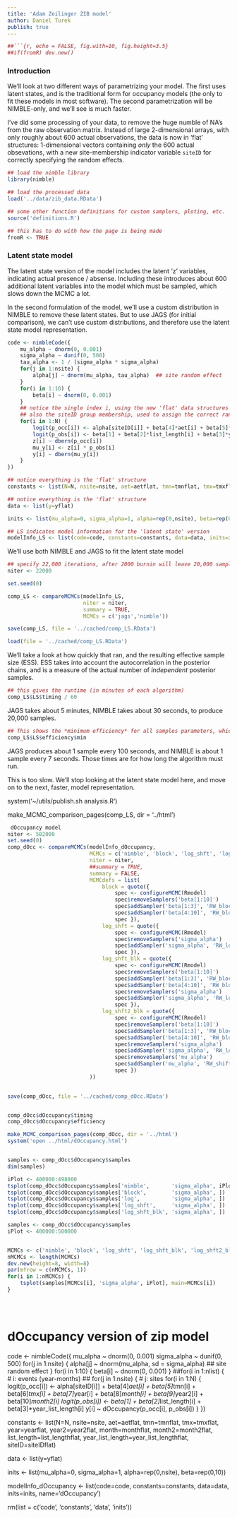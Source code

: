 ---
title: 'Adam Zeilinger ZIB model'
author: Daniel Turek
publish: true
---


```{r, echo = FALSE, eval = FALSE}
##```{r, echo = FALSE, fig.with=10, fig.height=3.5}
##if(fromR) dev.new()
```




### Introduction

We'll look at two different ways of parametrizing your model.  The first uses latent states, and is the traditional form for occupancy models (the only to fit these models in most software).  The second parametrization will be NIMBLE-only, and we'll see is much faster.


I've did some processing of your data, to remove the huge numble of NA's from the raw observation matrix.  Instead of large 2-dimensional arrays, with only roughly about 600 actual observations, the data is now in 'flat' structures: 1-dimensional vectors containing *only* the 600 actual obsevations, with a new site-membership indicator variable `siteID` for correctly specifying the random effects.

```{r, message = FALSE}
## load the nimble library
library(nimble)

## load the processed data
load('../data/zib_data.RData')

## some other function definitions for custom samplers, ploting, etc.
source('definitions.R')

## this has to do with how the page is being made
fromR <- TRUE
```







### Latent state model

The latent state version of the model includes the latent 'z' variables, indicating actual presence / absense.  Including these introduces about 600 additional latent variables into the model which must be sampled, which slows down the MCMC a lot.

In the second formulation of the model, we'll use a custom distribution in NIMBLE to remove these latent states.  But to use JAGS (for initial comparison), we can't use custom distributions, and therefore use the latent state model representation.

```{r}
code <- nimbleCode({
    mu_alpha ~ dnorm(0, 0.001)
    sigma_alpha ~ dunif(0, 500)
    tau_alpha <- 1 / (sigma_alpha * sigma_alpha)
    for(j in 1:nsite) { 
        alpha[j] ~ dnorm(mu_alpha, tau_alpha)  ## site random effect
    }
    for(i in 1:10) {
        beta[i] ~ dnorm(0, 0.001)
    }
    ## notice the single index i, using the new 'flat' data structures
    ## also the siteID group membership, used to assign the correct random effect
    for(i in 1:N) {
        logit(p_occ[i]) <- alpha[siteID[i]] + beta[4]*aet[i] + beta[5]*tmn[i] + beta[6]*tmx[i] + beta[7]*year[i] + beta[8]*month[i] + beta[9]*year2[i] + beta[10]*month2[i]
        logit(p_obs[i]) <- beta[1] + beta[2]*list_length[i] + beta[3]*year_list_length[i]
        z[i] ~ dbern(p_occ[i])
        mu_y[i] <- z[i] * p_obs[i]
        y[i] ~ dbern(mu_y[i])
    }
})

## notice everything is the 'flat' structure
constants <- list(N=N, nsite=nsite, aet=aetflat, tmn=tmnflat, tmx=tmxflat, year=yearflat, year2=year2flat, month=monthflat, month2=month2flat, list_length=list_lengthflat, year_list_length=year_list_lengthflat, siteID=siteIDflat)

## notice everything is the 'flat' structure
data <- list(y=yflat)

inits <- list(mu_alpha=0, sigma_alpha=1, alpha=rep(0,nsite), beta=rep(0,10), z=rep(1,N))

## LS indicates model information for the 'latent state' version
modelInfo_LS <- list(code=code, constants=constants, data=data, inits=inits, name='LS')
```



We'll use both NIMBLE and JAGS to fit the latent state model


```{r, eval = FALSE}
## specify 22,000 iterations, after 2000 burnin will leave 20,000 samples
niter <- 22000

set.seed(0)

comp_LS <- compareMCMCs(modelInfo_LS,
                        niter = niter,
                        summary = TRUE,
                        MCMCs = c('jags','nimble'))

save(comp_LS, file = '../cached/comp_LS.RData')
```

```{r, echo = FALSE}
load(file = '../cached/comp_LS.RData')
```

 We'll take a look at how quickly that ran, and the resulting effective sample size (ESS).  ESS takes into account the autocorrelation in the posterior chains, and is a measure of the actual number of *independent* posterior samples.

```{r}
## this gives the runtime (in minutes of each algorithm)
comp_LS$LS$timing / 60
```

JAGS takes about 5 minutes, NIMBLE takes about 30 seconds, to produce 20,000 samples.

```{r}
## This shows the *minimum efficiency* for all samples parameters, which is the number of effective samples produces per second of runtime.
comp_LS$LS$efficiency$min
```

JAGS produces about 1 sample every 100 seconds, and NIMBLE is about 1 sample every 7 seconds.  Those times are for how long the algorithm must run.

This is too slow.  We'll stop looking at the latent state model here, and move on to the next, faster, model representation.



system('~/utils/publish.sh analysis.R')


make_MCMC_comparison_pages(comp_LS, dir = '../html')

```{r, eval = FALSE}
 dOccupancy model
niter <- 502000
set.seed(0)
comp_dOcc <- compareMCMCs(modelInfo_dOccupancy,
                          MCMCs = c('nimble', 'block', 'log_shft', 'log_shft_blk', 'log_shft2_blk'),
                          niter = niter,
                          ##summary = TRUE,
                          summary = FALSE,
                          MCMCdefs = list(
                              block = quote({
                                  spec <- configureMCMC(Rmodel)
                                  spec$removeSamplers('beta[1:10]')
                                  spec$addSampler('beta[1:3]', 'RW_block')
                                  spec$addSampler('beta[4:10]', 'RW_block')
                                  spec }),
                              log_shft = quote({
                                  spec <- configureMCMC(Rmodel)
                                  spec$removeSamplers('sigma_alpha')
                                  spec$addSampler('sigma_alpha', 'RW_log_shift', list(shiftNodes='alpha'))
                                  spec }),
                              log_shft_blk = quote({
                                  spec <- configureMCMC(Rmodel)
                                  spec$removeSamplers('beta[1:10]')
                                  spec$addSampler('beta[1:3]', 'RW_block')
                                  spec$addSampler('beta[4:10]', 'RW_block')
                                  spec$removeSamplers('sigma_alpha')
                                  spec$addSampler('sigma_alpha', 'RW_log_shift', list(shiftNodes='alpha'))
                                  spec }),
                              log_shft2_blk = quote({
                                  spec <- configureMCMC(Rmodel)
                                  spec$removeSamplers('beta[1:10]')
                                  spec$addSampler('beta[1:3]', 'RW_block')
                                  spec$addSampler('beta[4:10]', 'RW_block')
                                  spec$removeSamplers('sigma_alpha')
                                  spec$addSampler('sigma_alpha', 'RW_log_shift', list(shiftNodes='alpha'))
                                  spec$removeSamplers('mu_alpha')
                                  spec$addSampler('mu_alpha', 'RW_shift', list(shiftNodes='alpha', skipDependencies=FALSE))
                                  spec })
                          ))
                                  

save(comp_dOcc, file = '../cached/comp_dOcc.RData')


comp_dOcc$dOccupancy$timing
comp_dOcc$dOccupancy$efficiency

make_MCMC_comparison_pages(comp_dOcc, dir = '../html')
system('open ../html/dOccupancy.html')


samples <- comp_dOcc$dOccupancy$samples
dim(samples)

iPlot <- 400000:498000
tsplot(comp_dOcc$dOccupancy$samples['nimble',       'sigma_alpha', iPlot])
tsplot(comp_dOcc$dOccupancy$samples['block',        'sigma_alpha', ])
tsplot(comp_dOcc$dOccupancy$samples['log',          'sigma_alpha', ])
tsplot(comp_dOcc$dOccupancy$samples['log_shft',     'sigma_alpha', ])
tsplot(comp_dOcc$dOccupancy$samples['log_shft_blk', 'sigma_alpha', ])

samples <- comp_dOcc$dOccupancy$samples
iPlot <- 400000:500000


MCMCs <- c('nimble', 'block', 'log_shft', 'log_shft_blk', 'log_shft2_blk')
nMCMCs <- length(MCMCs)
dev.new(height=8, width=8)
par(mfrow = c(nMCMCs, 1))
for(i in 1:nMCMCs) {
    tsplot(samples[MCMCs[i], 'sigma_alpha', iPlot], main=MCMCs[i])
}





```










################################################
# dOccupancy version of zip model ##############
################################################

code <- nimbleCode({
    mu_alpha ~ dnorm(0, 0.001)
    sigma_alpha ~ dunif(0, 500)
    for(j in 1:nsite) { 
        alpha[j] ~ dnorm(mu_alpha, sd = sigma_alpha)  ## site random effect
    }
    for(i in 1:10) {
        beta[i] ~ dnorm(0, 0.001)
    }
    ##for(i in 1:nlist) {        # i: events (year-months)
    ##    for(j in 1:nsite) {    # j: sites
    for(i in 1:N) {
        logit(p_occ[i]) <- alpha[siteID[i]] + beta[4]*aet[i] + beta[5]*tmn[i] + beta[6]*tmx[i] + beta[7]*year[i] + beta[8]*month[i] + beta[9]*year2[i] + beta[10]*month2[i]
        logit(p_obs[i]) <- beta[1] + beta[2]*list_length[i] + beta[3]*year_list_length[i]
        y[i] ~ dOccupancy(p_occ[i], p_obs[i])
    }
})

constants <- list(N=N, nsite=nsite, aet=aetflat, tmn=tmnflat, tmx=tmxflat, year=yearflat, year2=year2flat, month=monthflat, month2=month2flat, list_length=list_lengthflat, year_list_length=year_list_lengthflat, siteID=siteIDflat)

data <- list(y=yflat)

inits <- list(mu_alpha=0, sigma_alpha=1, alpha=rep(0,nsite), beta=rep(0,10))

modelInfo_dOccupancy <- list(code=code, constants=constants, data=data, inits=inits, name='dOccupancy')

rm(list = c('code', 'constants', 'data', 'inits'))

